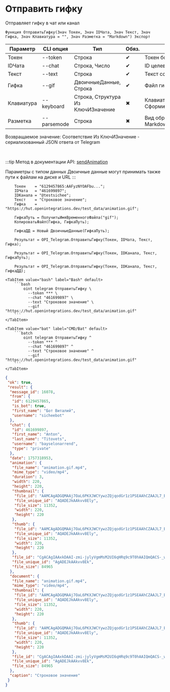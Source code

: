 ﻿---
sidebar_position: 6
description: Отправить гифку и другие функции для работы с Telegram в Открытом пакете интеграций - бесплатной open-source библиотеке интеграций для 1С:Предприятие 8, OneScript и CLI
keywords: [1C, 1С, 1С:Предприятие, 1С:Предприятие 8.3, API, Интеграция, Сервисы, Обмен, OneScript, CLI, Telegram]
---


# Отправить гифку
 Отправляет гифку в чат или канал



`Функция ОтправитьГифку(Знач Токен, Знач IDЧата, Знач Текст, Знач Гифка, Знач Клавиатура = "", Знач Разметка = "Markdown") Экспорт`

  | Параметр | CLI опция | Тип | Обяз. | Назначение |
  |-|-|-|-|-|
  | Токен | --token | Строка | &#x2714; | Токен бота |
  | IDЧата | --chat | Строка, Число | &#x2714; | ID целевого чата или IDЧата*IDТемы |
  | Текст | --text | Строка | &#x2714; | Текст сообщения |
  | Гифка | --gif | ДвоичныеДанные, Строка | &#x2714; | Файл гифки |
  | Клавиатура | --keyboard | Строка, Структура Из КлючИЗначение | &#x2716; | Клавиатура. См. СформироватьКлавиатуруПоМассивуКнопок |
  | Разметка | --parsemode | Строка | &#x2716; | Вид обработки текста (HTML, Markdown, MarkdownV2) |

  
  Возвращаемое значение:   Соответствие Из КлючИЗначение - сериализованный JSON ответа от Telegram

<br/>

:::tip
Метод в документации API: [sendAnimation](https://core.telegram.org/bots/api#sendanimation)

Параметры с типом данных Двоичные данные могут принимать также пути к файлам на диске и URL
:::
<br/>



```bsl title="Пример использования для 1С:Предприятие/OneScript"
    Токен    = "6129457865:AAFyzNYOAFbu...";
    IDЧата   = "461699897";
    IDКанала = "@testsichee";
    Текст    = "Строковое значение";
    Гифка    = "https://hut.openintegrations.dev/test_data/animation.gif";

    ГифкаПуть = ПолучитьИмяВременногоФайла("gif");
    КопироватьФайл(Гифка, ГифкаПуть);

    ГифкаДД = Новый ДвоичныеДанные(ГифкаПуть);

    Результат = OPI_Telegram.ОтправитьГифку(Токен, IDЧата, Текст, Гифка);

    Результат = OPI_Telegram.ОтправитьГифку(Токен, IDКанала, Текст, ГифкаПуть);

    Результат = OPI_Telegram.ОтправитьГифку(Токен, IDКанала, Текст, ГифкаДД);
```
    

 <Tabs>
  
    <TabItem value="bash" label="Bash" default>
        ```bash
            oint telegram ОтправитьГифку \
              --token *** \
              --chat "461699897" \
              --text "Строковое значение" \
              --gif "https://hut.openintegrations.dev/test_data/animation.gif"
        ```
    </TabItem>
  
    <TabItem value="bat" label="CMD/Bat" default>
        ```batch
            oint telegram ОтправитьГифку ^
              --token *** ^
              --chat "461699897" ^
              --text "Строковое значение" ^
              --gif "https://hut.openintegrations.dev/test_data/animation.gif"
        ```
    </TabItem>
</Tabs>


```json title="Результат"
{
 "ok": true,
 "result": {
  "message_id": 16078,
  "from": {
   "id": 6129457865,
   "is_bot": true,
   "first_name": "Бот Виталий",
   "username": "sicheebot"
  },
  "chat": {
   "id": 461699897,
   "first_name": "Anton",
   "last_name": "Titovets",
   "username": "bayselonarrend",
   "type": "private"
  },
  "date": 1757318953,
  "animation": {
   "file_name": "animation.gif.mp4",
   "mime_type": "video/mp4",
   "duration": 3,
   "width": 220,
   "height": 220,
   "thumbnail": {
    "file_id": "AAMCAgADGQMAAj7OaL6PKXJWCYywzZQjqodGr1z1PSEAAhCZAAJL7_BJxhEKWdj3hvUBAAdtAAM2BA",
    "file_unique_id": "AQADEJkAAkvv8Ely",
    "file_size": 11352,
    "width": 220,
    "height": 220
   },
   "thumb": {
    "file_id": "AAMCAgADGQMAAj7OaL6PKXJWCYywzZQjqodGr1z1PSEAAhCZAAJL7_BJxhEKWdj3hvUBAAdtAAM2BA",
    "file_unique_id": "AQADEJkAAkvv8Ely",
    "file_size": 11352,
    "width": 220,
    "height": 220
   },
   "file_id": "CgACAgIAAxkDAAI-zmi-jylyVgmMsM2UI6qHRq9c9T0hAAIQmQACS-_wScYRClnY94b1NgQ",
   "file_unique_id": "AgADEJkAAkvv8Ek",
   "file_size": 84965
  },
  "document": {
   "file_name": "animation.gif.mp4",
   "mime_type": "video/mp4",
   "thumbnail": {
    "file_id": "AAMCAgADGQMAAj7OaL6PKXJWCYywzZQjqodGr1z1PSEAAhCZAAJL7_BJxhEKWdj3hvUBAAdtAAM2BA",
    "file_unique_id": "AQADEJkAAkvv8Ely",
    "file_size": 11352,
    "width": 220,
    "height": 220
   },
   "thumb": {
    "file_id": "AAMCAgADGQMAAj7OaL6PKXJWCYywzZQjqodGr1z1PSEAAhCZAAJL7_BJxhEKWdj3hvUBAAdtAAM2BA",
    "file_unique_id": "AQADEJkAAkvv8Ely",
    "file_size": 11352,
    "width": 220,
    "height": 220
   },
   "file_id": "CgACAgIAAxkDAAI-zmi-jylyVgmMsM2UI6qHRq9c9T0hAAIQmQACS-_wScYRClnY94b1NgQ",
   "file_unique_id": "AgADEJkAAkvv8Ek",
   "file_size": 84965
  },
  "caption": "Строковое значение"
 }
}
```
